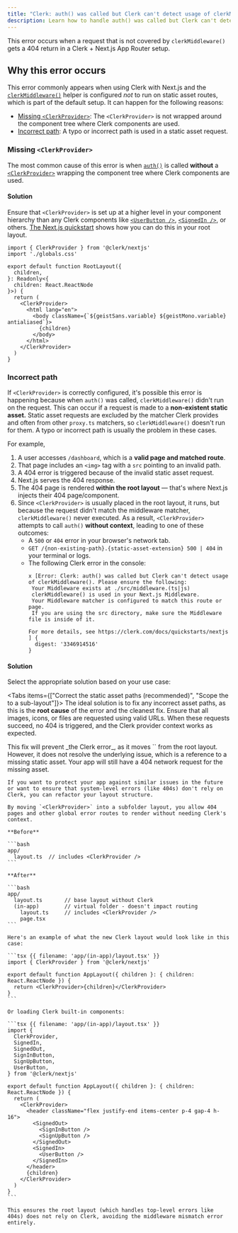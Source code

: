 ```yaml
---
title: "Clerk: auth() was called but Clerk can't detect usage of clerkMiddleware()"
description: Learn how to handle auth() was called but Clerk can't detect usage of clerkMiddleware() when getting 404 errors in Next.js.
---
```


This error occurs when a request that is not covered by `clerkMiddleware()` gets a 404 return in a Clerk + Next.js App Router setup.

## Why this error occurs

This error commonly appears when using Clerk with Next.js and the [`clerkMiddleware()`](/docs/reference/nextjs/clerk-middleware) helper is configured _not_ to run on static asset routes, which is part of the default setup. It can happen for the following reasons:

- [Missing `<ClerkProvider>`](#missing-clerk-provider): The `<ClerkProvider>` is not wrapped around the component tree where Clerk components are used.
- [Incorrect path](#incorrect-path): A typo or incorrect path is used in a static asset request.

### Missing `<ClerkProvider>`

The most common cause of this error is when [`auth()`](/docs/reference/nextjs/app-router/auth) is called **without** a [`<ClerkProvider>`](/docs/reference/components/clerk-provider) wrapping the component tree where Clerk components are used.

<Include src="_partials/clerk-provider/explanation" />

#### Solution

Ensure that `<ClerkProvider>` is set up at a higher level in your component hierarchy than any Clerk components like [`<UserButton />`](/docs/reference/components/user/user-button), [`<SignedIn />`](/docs/reference/components/control/signed-in), or others. [The Next.js quickstart](https://clerk.com/docs/quickstarts/nextjs) shows how you can do this in your root layout.

```tsx {{ filename: 'app/layout.tsx' }}
import { ClerkProvider } from '@clerk/nextjs'
import './globals.css'

export default function RootLayout({
  children,
}: Readonly<{
  children: React.ReactNode
}>) {
  return (
    <ClerkProvider>
      <html lang="en">
        <body className={`${geistSans.variable} ${geistMono.variable} antialiased`}>
          {children}
        </body>
      </html>
    </ClerkProvider>
  )
}
```

### Incorrect path

If `<ClerkProvider>` is correctly configured, it's possible this error is happening because when `auth()` was called, `clerkMiddleware()` didn't run on the request. This can occur if a request is made to a **non-existent static asset.** Static asset requests are excluded by the matcher Clerk provides and often from other `proxy.ts` matchers, so `clerkMiddleware()` doesn't run for them. A typo or incorrect path is usually the problem in these cases.

For example,

1. A user accesses `/dashboard`, which is a **valid page and matched route**.
1. That page includes an `<img>` tag with a `src` pointing to an invalid path.
1. A 404 error is triggered because of the invalid static asset request.
1. Next.js serves the 404 response.
1. The 404 page is rendered **within the root layout** — that's where Next.js injects their 404 page/component.
1. Since `<ClerkProvider>` is usually placed in the root layout, it runs, but because the request didn't match the middleware matcher, `clerkMiddleware()` never executed. As a result, `<ClerkProvider>` attempts to call `auth()` **without context**, leading to one of these outcomes:
   - A `500` or `404` error in your browser's network tab.
   - `GET /{non-existing-path}.{static-asset-extension} 500 | 404` in your terminal or logs.
   - The following Clerk error in the console:
     ```text
     x [Error: Clerk: auth() was called but Clerk can't detect usage of clerkMiddleware(). Please ensure the following:
      Your Middleware exists at ./src/middleware.(ts|js)
      clerkMiddleware() is used in your Next.js Middleware.
      Your Middleware matcher is configured to match this route or page.
      If you are using the src directory, make sure the Middleware file is inside of it.

     For more details, see https://clerk.com/docs/quickstarts/nextjs
     ] {
       digest: '3346914516'
     }
     ```

#### Solution

Select the appropriate solution based on your use case:

<Tabs items={["Correct the static asset paths (recommended)", "Scope the <ClerkProvider> to a sub-layout"]}>
  <Tab>
    The ideal solution is to fix any incorrect asset paths, as this is the **root cause** of the error and the cleanest fix. Ensure that all images, icons, or files are requested using valid URLs. When these requests succeed, no 404 is triggered, and the Clerk provider context works as expected.
  </Tab>

  <Tab>
    This fix will prevent _the Clerk error_, as it moves `<ClerkProvider>` from the root layout. However, it does not resolve the underlying issue, which is a reference to a missing static asset. Your app will still have a 404 network request for the missing asset.

    If you want to protect your app against similar issues in the future or want to ensure that system-level errors (like 404s) don't rely on Clerk, you can refactor your layout structure.

    By moving `<ClerkProvider>` into a subfolder layout, you allow 404 pages and other global error routes to render without needing Clerk's context.

    **Before**

    ```bash
    app/
      layout.ts  // includes <ClerkProvider />
    ```

    **After**

    ```bash
    app/
      layout.ts       // base layout without Clerk
      (in-app)        // virtual folder - doesn't impact routing
        layout.ts     // includes <ClerkProvider />
        page.tsx
    ```

    Here's an example of what the new Clerk layout would look like in this case:

    ```tsx {{ filename: 'app/(in-app)/layout.tsx' }}
    import { ClerkProvider } from '@clerk/nextjs'

    export default function AppLayout({ children }: { children: React.ReactNode }) {
      return <ClerkProvider>{children}</ClerkProvider>
    }
    ```

    Or loading Clerk built-in components:

    ```tsx {{ filename: 'app/(in-app)/layout.tsx' }}
    import {
      ClerkProvider,
      SignedIn,
      SignedOut,
      SignInButton,
      SignUpButton,
      UserButton,
    } from '@clerk/nextjs'

    export default function AppLayout({ children }: { children: React.ReactNode }) {
      return (
        <ClerkProvider>
          <header className="flex justify-end items-center p-4 gap-4 h-16">
            <SignedOut>
              <SignInButton />
              <SignUpButton />
            </SignedOut>
            <SignedIn>
              <UserButton />
            </SignedIn>
          </header>
          {children}
        </ClerkProvider>
      )
    }
    ```

    This ensures the root layout (which handles top-level errors like 404s) does not rely on Clerk, avoiding the middleware mismatch error entirely.
  </Tab>
</Tabs>

